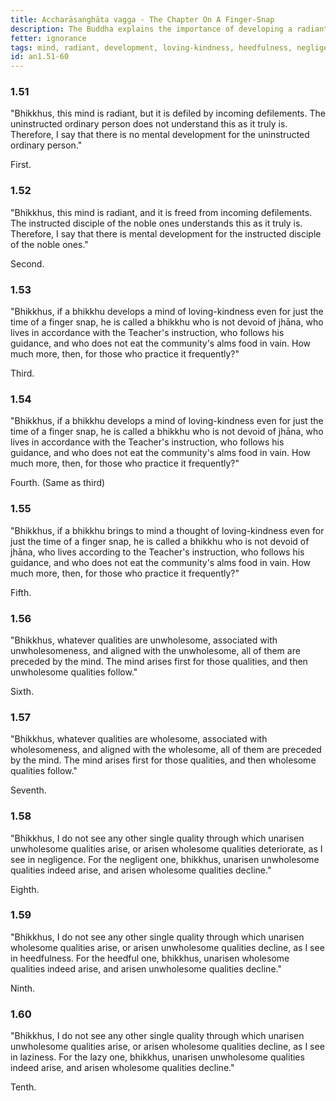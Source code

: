 ```yaml
---
title: Accharāsaṅghāta vagga - The Chapter On A Finger-Snap
description: The Buddha explains the importance of developing a radiant mind, a mind of loving-kindness and the consequences of negligence, heedfulness, and laziness.
fetter: ignorance
tags: mind, radiant, development, loving-kindness, heedfulness, negligence, laziness, wholesome, unwholesome
id: an1.51-60
---
```


### 1.51

"Bhikkhus, this mind is radiant, but it is defiled by incoming defilements. The uninstructed ordinary person does not understand this as it truly is. Therefore, I say that there is no mental development for the uninstructed ordinary person."

First.

### 1.52

"Bhikkhus, this mind is radiant, and it is freed from incoming defilements. The instructed disciple of the noble ones understands this as it truly is. Therefore, I say that there is mental development for the instructed disciple of the noble ones."

Second.

### 1.53

"Bhikkhus, if a bhikkhu develops a mind of loving-kindness even for just the time of a finger snap, he is called a bhikkhu who is not devoid of jhāna, who lives in accordance with the Teacher's instruction, who follows his guidance, and who does not eat the community's alms food in vain. How much more, then, for those who practice it frequently?"

Third.

### 1.54

"Bhikkhus, if a bhikkhu develops a mind of loving-kindness even for just the time of a finger snap, he is called a bhikkhu who is not devoid of jhāna, who lives in accordance with the Teacher's instruction, who follows his guidance, and who does not eat the community's alms food in vain. How much more, then, for those who practice it frequently?"

Fourth. (Same as third)

### 1.55

"Bhikkhus, if a bhikkhu brings to mind a thought of loving-kindness even for just the time of a finger snap, he is called a bhikkhu who is not devoid of jhāna, who lives according to the Teacher's instruction, who follows his guidance, and who does not eat the community's alms food in vain. How much more, then, for those who practice it frequently?"

Fifth.

### 1.56

"Bhikkhus, whatever qualities are unwholesome, associated with unwholesomeness, and aligned with the unwholesome, all of them are preceded by the mind. The mind arises first for those qualities, and then unwholesome qualities follow."

Sixth.

### 1.57

"Bhikkhus, whatever qualities are wholesome, associated with wholesomeness, and aligned with the wholesome, all of them are preceded by the mind. The mind arises first for those qualities, and then wholesome qualities follow."

Seventh.

### 1.58

"Bhikkhus, I do not see any other single quality through which unarisen unwholesome qualities arise, or arisen wholesome qualities deteriorate, as I see in negligence. For the negligent one, bhikkhus, unarisen unwholesome qualities indeed arise, and arisen wholesome qualities decline."

Eighth.

### 1.59

"Bhikkhus, I do not see any other single quality through which unarisen wholesome qualities arise, or arisen unwholesome qualities decline, as I see in heedfulness. For the heedful one, bhikkhus, unarisen wholesome qualities indeed arise, and arisen unwholesome qualities decline."

Ninth.

### 1.60

"Bhikkhus, I do not see any other single quality through which unarisen unwholesome qualities arise, or arisen wholesome qualities decline, as I see in laziness. For the lazy one, bhikkhus, unarisen unwholesome qualities indeed arise, and arisen wholesome qualities decline."

Tenth.